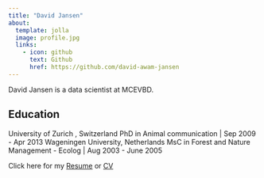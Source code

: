 ```yaml
---
title: "David Jansen"
about:
  template: jolla
  image: profile.jpg
  links:
    - icon: github
      text: Github
      href: https://github.com/david-awam-jansen
---
```


David Jansen is a data scientist at MCEVBD.

## Education

University of Zurich , Switzerland PhD in Animal communication \| Sep 2009 - Apr 2013
Wageningen University, Netherlands MsC in Forest and Nature Management - Ecolog \| Aug 2003 - June 2005

Click here for my <a href="presentations/pdf/David_Jansen_Resume.pdf">Resume</a> or <a href="presentations/pdf/David_Jansen_CV.pdf">CV</a>
